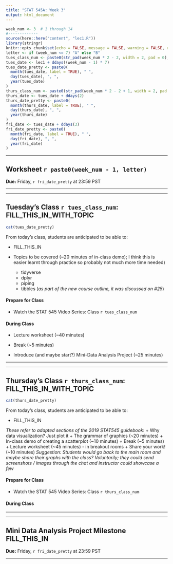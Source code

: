 ```yaml
---
title: "STAT 545A: Week 3"
output: html_document
---
```


```r
week_num <- 3  # 1 through 14
#-------------
source(here::here("content", "lec1.R"))
library(stringr)
knitr::opts_chunk$set(echo = FALSE, message = FALSE, warning = FALSE, results = "asis")
letter <- if (week_num <= 7) "A" else "B"
tues_class_num <- paste0(str_pad(week_num * 2 - 2, width = 2, pad = 0), letter)
tues_date <- lec1 + ddays((week_num - 1) * 7)
tues_date_pretty <- paste0(
  month(tues_date, label = TRUE), " ", 
  day(tues_date), ", ", 
  year(tues_date)
)
thurs_class_num <- paste0(str_pad(week_num * 2 - 2 + 1, width = 2, pad = 0), letter)
thurs_date <- tues_date + ddays(2)
thurs_date_pretty <- paste0(
  month(thurs_date, label = TRUE), " ", 
  day(thurs_date), ", ", 
  year(thurs_date)
)
fri_date <- tues_date + ddays(3)
fri_date_pretty <- paste0(
  month(fri_date, label = TRUE), " ", 
  day(fri_date), ", ", 
  year(fri_date)
)
```


-----

<!-- ******WORKSHEET****** -->

## Worksheet `r paste0(week_num - 1, letter)`

**Due:** Friday, `r fri_date_pretty` at 23:59 PST

-----

----- 

<!-- ******TUESDAY'S CLASS****** -->

## Tuesday's Class `r tues_class_num`: FILL_THIS_IN_WITH_TOPIC

```r
cat(tues_date_pretty)
```

From today's class, students are anticipated to be able to:

- FILL_THIS_IN

+ Topics to be covered (~20 minutes of in-class demo); I think this is easier learnt through practice so probably not much more time needed)
  + tidyverse
  + dplyr
  + piping
  + tibbles (*as part of the new course outline, it was discussed on #25*)


#### Prepare for Class

- Watch the STAT 545 Video Series: Class `r tues_class_num`



#### During Class

+ Lecture worksheet (~40 minutes)

+ Break (~5 minutes)

+ Introduce (and maybe start?) Mini-Data Analysis Project (~25 minutes)



-----

-----

<!-- ******THURSDAY'S CLASS****** -->

## Thursday's Class `r thurs_class_num`: FILL_THIS_IN_WITH_TOPIC

```r
cat(thurs_date_pretty)
```

From today's class, students are anticipated to be able to:

- FILL_THIS_IN

*These refer to adapted sections of the 2019 STAT545 guidebook*:
+ Why data visualization? Just plot it + The grammar of graphics (~20 minutes)
+ In-class demo of creating a scatterplot (~10 minutes)
+ Break (~5 minutes)
+ Lecture worksheet (~45 minutes) - in breakout rooms
+ Share your work! (~10 minutes) *Suggestion: Students would go back to the main room and maybe share their graphs with the class? Voluntarily; they could send screenshots / images through the chat and instructor could showcase a few*


#### Prepare for Class

- Watch the STAT 545 Video Series: Class `r thurs_class_num`

#### During Class


-----

-----

<!-- ******PROJECT****** -->

## Mini Data Analysis Project Milestone FILL_THIS_IN

**Due:** Friday, `r fri_date_pretty` at 23:59 PST

-----
